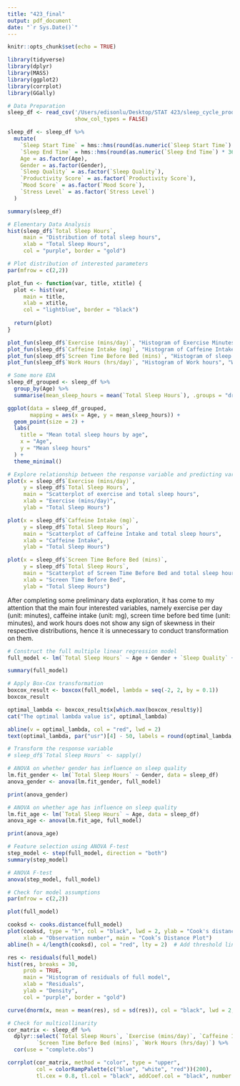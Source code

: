```yaml
---
title: "423_final"
output: pdf_document
date: "`r Sys.Date()`"
---
```


```r
knitr::opts_chunk$set(echo = TRUE)
```

```r
library(tidyverse)
library(dplyr)
library(MASS)
library(ggplot2)
library(corrplot)
library(GGally)
```

```r
# Data Preparation
sleep_df <- read_csv('/Users/edisonlu/Desktop/STAT 423/sleep_cycle_productivity.csv',
                     show_col_types = FALSE)

sleep_df <- sleep_df %>%
  mutate(
    `Sleep Start Time` = hms::hms(round(as.numeric(`Sleep Start Time`) * 3600)),
    `Sleep End Time` = hms::hms(round(as.numeric(`Sleep End Time`) * 3600)),
    Age = as.factor(Age),
    Gender = as.factor(Gender),
    `Sleep Quality` = as.factor(`Sleep Quality`),
    `Productivity Score` = as.factor(`Productivity Score`),
    `Mood Score` = as.factor(`Mood Score`),
    `Stress Level` = as.factor(`Stress Level`)
  )

summary(sleep_df)
```

```r
# Elementary Data Analysis
hist(sleep_df$`Total Sleep Hours`,
     main = "Distribution of total sleep hours",
     xlab = "Total Sleep Hours",
     col = "purple", border = "gold")

# Plot distribution of interested parameters
par(mfrow = c(2,2))

plot_fun <- function(var, title, xtitle) {
  plot <- hist(var, 
     main = title,
     xlab = xtitle,
     col = "lightblue", border = "black")
  
  return(plot)
}

plot_fun(sleep_df$`Exercise (mins/day)`, "Histogram of Exercise Minutes", "Exercise (mins/day)")
plot_fun(sleep_df$`Caffeine Intake (mg)`, "Histogram of Caffeine Intake (mg)", "Caffeine Intake (mg)")
plot_fun(sleep_df$`Screen Time Before Bed (mins)`, "Histogram of sleep time before bed (mins)", "Screen time before time (mins)")
plot_fun(sleep_df$`Work Hours (hrs/day)`, "Histogram of Work hours", "Work hours")
```
```r
# Some more EDA
sleep_df_grouped <- sleep_df %>%
  group_by(Age) %>%
  summarise(mean_sleep_hours = mean(`Total Sleep Hours`), .groups = "drop")

ggplot(data = sleep_df_grouped,
       mapping = aes(x = Age, y = mean_sleep_hours)) +
  geom_point(size = 2) +
  labs(
    title = "Mean total sleep hours by age",
    x = "Age",
    y = "Mean sleep hours"
  ) +
  theme_minimal()
```


```r
# Explore relationship between the response variable and predicting variables we are interested in
plot(x = sleep_df$`Exercise (mins/day)`,
     y = sleep_df$`Total Sleep Hours`,
     main = "Scatterplot of exercise and total sleep hours",
     xlab = "Exercise (mins/day)",
     ylab = "Total Sleep Hours")

plot(x = sleep_df$`Caffeine Intake (mg)`,
     y = sleep_df$`Total Sleep Hours`,
     main = "Scatterplot of Caffeine Intake and total sleep hours",
     xlab = "Caffeine Intake",
     ylab = "Total Sleep Hours")

plot(x = sleep_df$`Screen Time Before Bed (mins)`,
     y = sleep_df$`Total Sleep Hours`,
     main = "Scatterplot of Screen Time Before Bed and total sleep hours",
     xlab = "Screen Time Before Bed",
     ylab = "Total Sleep Hours")
```

After completing some preliminary data exploration, it has come to my attention that the main four interested variables, namely exercise per day (unit: minutes), caffeine intake (unit: mg), screen time before bed time (unit: minutes), and work hours does not show any sign of skewness in their respective distributions, hence it is unnecessary to conduct transformation on them.

```r
# Construct the full multiple linear regression model
full_model <- lm(`Total Sleep Hours` ~ Age + Gender + `Sleep Quality` + `Exercise (mins/day)` + `Caffeine Intake (mg)` + `Screen Time Before Bed (mins)` + `Work Hours (hrs/day)` + `Productivity Score` + `Mood Score` + `Stress Level`, data = sleep_df)

summary(full_model)
```

```r
# Apply Box-Cox transformation
boxcox_result <- boxcox(full_model, lambda = seq(-2, 2, by = 0.1))
boxcox_result

optimal_lambda <- boxcox_result$x[which.max(boxcox_result$y)]
cat("The optimal lambda value is", optimal_lambda)

abline(v = optimal_lambda, col = "red", lwd = 2)
text(optimal_lambda, par("usr")[4] - 50, labels = round(optimal_lambda, 3), col = "red", pos = 4)
```
```r
# Transform the response variable
# sleep_df$`Total Sleep Hours` <- sapply()
```


```r
# ANOVA on whether gender has influence on sleep quality
lm.fit_gender <- lm(`Total Sleep Hours` ~ Gender, data = sleep_df)
anova_gender <- anova(lm.fit_gender, full_model)

print(anova_gender)

# ANOVA on whether age has influence on sleep quality
lm.fit_age <- lm(`Total Sleep Hours` ~ Age, data = sleep_df)
anova_age <- anova(lm.fit_age, full_model)

print(anova_age)
```

```r
# Feature selection using ANOVA F-test
step_model <- step(full_model, direction = "both")
summary(step_model)
```

```r
# ANOVA F-test
anova(step_model, full_model)
```

```r
# Check for model assumptions
par(mfrow = c(2,2))

plot(full_model)

cooksd <- cooks.distance(full_model)
plot(cooksd, type = "h", col = "black", lwd = 2, ylab = "Cook's distance", 
     xlab = "Observation number", main = "Cook’s Distance Plot")
abline(h = 4/length(cooksd), col = "red", lty = 2)  # Add threshold line
```

```r
res <- residuals(full_model)
hist(res, breaks = 30,
     prob = TRUE,
     main = "Histogram of residuals of full model",
     xlab = "Residuals",
     ylab = "Density",
     col = "purple", border = "gold")

curve(dnorm(x, mean = mean(res), sd = sd(res)), col = "black", lwd = 2, add = TRUE)
```

```r
# Check for multicollinarity
cor_matrix <- sleep_df %>%
  dplyr::select(`Total Sleep Hours`, `Exercise (mins/day)`, `Caffeine Intake (mg)`,
         `Screen Time Before Bed (mins)`, `Work Hours (hrs/day)`) %>%
  cor(use = "complete.obs")

corrplot(cor_matrix, method = "color", type = "upper",
         col = colorRampPalette(c("blue", "white", "red"))(200),
         tl.cex = 0.8, tl.col = "black", addCoef.col = "black", number.cex = 0.7)
```